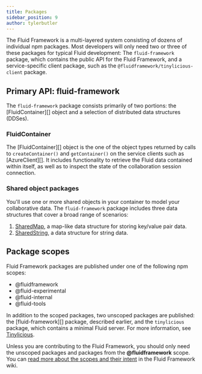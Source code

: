 ```yaml
---
title: Packages
sidebar_position: 9
author: tylerbutler
---
```


The Fluid Framework is a multi-layered system consisting of dozens of individual npm packages. Most developers will only
need two or three of these packages for typical Fluid development: The `fluid-framework` package, which contains the
public API for the Fluid Framework, and a service-specific client package, such as the
`@fluidframework/tinylicious-client` package.

## Primary API: fluid-framework

The `fluid-framework` package consists primarily of two portions: the [FluidContainer][] object and a selection of
distributed data structures (DDSes).

### FluidContainer

The [FluidContainer][] object is the one of the object types returned by calls to `createContainer()` and
`getContainer()` on the service clients such as [AzureClient][]. It includes functionality to retrieve the Fluid data
contained within itself, as well as to inspect the state of the collaboration session connection.

### Shared object packages

You'll use one or more shared objects in your container to model your collaborative data. The `fluid-framework` package includes
three data structures that cover a broad range of scenarios:

1. [SharedMap](../data-structures/map), a map-like data structure for storing key/value pair data.
2. [SharedString](../data-structures/string), a data structure for string data.

## Package scopes

Fluid Framework packages are published under one of the following npm scopes:

-   @fluidframework
-   @fluid-experimental
-   @fluid-internal
-   @fluid-tools

In addition to the scoped packages, two unscoped packages are published: the [fluid-framework][] package, described earlier, and the `tinylicious` package, which contains a minimal Fluid server. For more information, see [Tinylicious](../testing/tinylicious).

Unless you are contributing to the Fluid Framework, you should only need the unscoped packages and packages from the **@fluidframework** scope.
You can [read more about the scopes and their intent][scopes] in the Fluid Framework wiki.

[scopes]: https://github.com/microsoft/FluidFramework/wiki/npm-package-scopes
